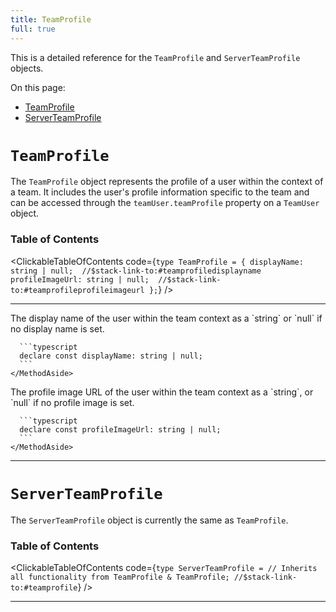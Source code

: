 ```yaml
---
title: TeamProfile
full: true
---
```


This is a detailed reference for the `TeamProfile` and `ServerTeamProfile` objects.

On this page:
- [TeamProfile](#teamprofile)
- [ServerTeamProfile](#serverteamprofile)

# `TeamProfile`

The `TeamProfile` object represents the profile of a user within the context of a team. It includes the user's profile information specific to the team and can be accessed through the `teamUser.teamProfile` property on a `TeamUser` object.

### Table of Contents

<ClickableTableOfContents code={`type TeamProfile = {
  displayName: string | null;  //$stack-link-to:#teamprofiledisplayname
  profileImageUrl: string | null;  //$stack-link-to:#teamprofileprofileimageurl
};`} />

---

<CollapsibleTypesSection type="teamProfile" property="displayName" defaultOpen={false}>
  <MethodLayout>
    <MethodContent>
      The display name of the user within the team context as a `string` or `null` if no display name is set.
    </MethodContent>
    <MethodAside title="Type Definition">

      ```typescript
      declare const displayName: string | null;
      ```
    </MethodAside>
  </MethodLayout>
</CollapsibleTypesSection>

<CollapsibleTypesSection type="teamProfile" property="profileImageUrl" defaultOpen={false}>
  <MethodLayout>
    <MethodContent>
      The profile image URL of the user within the team context as a `string`, or `null` if no profile image is set.
    </MethodContent>
    <MethodAside title="Type Definition">

      ```typescript
      declare const profileImageUrl: string | null;
      ```
    </MethodAside>
  </MethodLayout>
</CollapsibleTypesSection>

---

# `ServerTeamProfile`

The `ServerTeamProfile` object is currently the same as `TeamProfile`.

### Table of Contents

<ClickableTableOfContents code={`type ServerTeamProfile =
  // Inherits all functionality from TeamProfile
  & TeamProfile; //$stack-link-to:#teamprofile`} />

---
